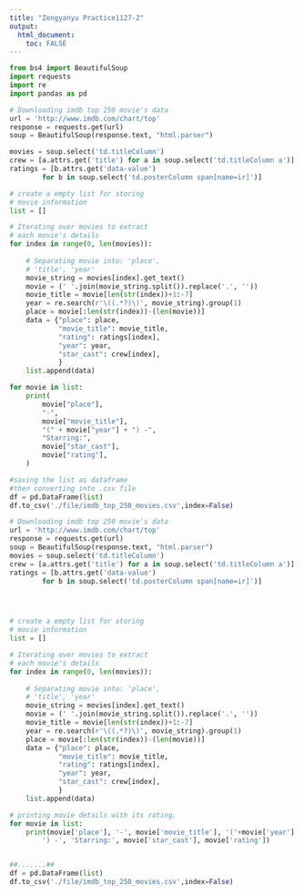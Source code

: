 ```yaml
---
title: "Zengyanyu Practice1127-2"
output: 
  html_document:
    toc: FALSE
---
```


```python
from bs4 import BeautifulSoup
import requests
import re
import pandas as pd
```

```python
# Downloading imdb top 250 movie's data
url = 'http://www.imdb.com/chart/top'
response = requests.get(url)
soup = BeautifulSoup(response.text, "html.parser")
```

```python
movies = soup.select('td.titleColumn')
crew = [a.attrs.get('title') for a in soup.select('td.titleColumn a')]
ratings = [b.attrs.get('data-value')
		for b in soup.select('td.posterColumn span[name=ir]')]
```

```python
# create a empty list for storing
# movie information
list = []

# Iterating over movies to extract
# each movie's details
for index in range(0, len(movies)):
	
	# Separating movie into: 'place',
	# 'title', 'year'
	movie_string = movies[index].get_text()
	movie = (' '.join(movie_string.split()).replace('.', ''))
	movie_title = movie[len(str(index))+1:-7]
	year = re.search(r'\((.*?)\)', movie_string).group(1)
	place = movie[:len(str(index))-(len(movie))]
	data = {"place": place,
			"movie_title": movie_title,
			"rating": ratings[index],
			"year": year,
			"star_cast": crew[index],
			}
	list.append(data)
```

```python
for movie in list:
    print(
        movie["place"],
        "-",
        movie["movie_title"],
        "(" + movie["year"] + ") -",
        "Starring:",
        movie["star_cast"],
        movie["rating"],
    )
```

```python
#saving the list as dataframe
#then converting into .csv file
df = pd.DataFrame(list)
df.to_csv('./file/imdb_top_250_movies.csv',index=False)
```

```python
# Downloading imdb top 250 movie's data
url = 'http://www.imdb.com/chart/top'
response = requests.get(url)
soup = BeautifulSoup(response.text, "html.parser")
movies = soup.select('td.titleColumn')
crew = [a.attrs.get('title') for a in soup.select('td.titleColumn a')]
ratings = [b.attrs.get('data-value')
		for b in soup.select('td.posterColumn span[name=ir]')]




# create a empty list for storing
# movie information
list = []

# Iterating over movies to extract
# each movie's details
for index in range(0, len(movies)):
	
	# Separating movie into: 'place',
	# 'title', 'year'
	movie_string = movies[index].get_text()
	movie = (' '.join(movie_string.split()).replace('.', ''))
	movie_title = movie[len(str(index))+1:-7]
	year = re.search(r'\((.*?)\)', movie_string).group(1)
	place = movie[:len(str(index))-(len(movie))]
	data = {"place": place,
			"movie_title": movie_title,
			"rating": ratings[index],
			"year": year,
			"star_cast": crew[index],
			}
	list.append(data)

# printing movie details with its rating.
for movie in list:
	print(movie['place'], '-', movie['movie_title'], '('+movie['year'] +
		') -', 'Starring:', movie['star_cast'], movie['rating'])


##.......##
df = pd.DataFrame(list)
df.to_csv('./file/imdb_top_250_movies.csv',index=False)
```